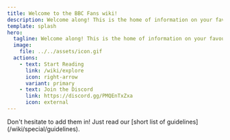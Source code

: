 ```yaml
---
title: Welcome to the BBC Fans wiki!
description: Welcome along! This is the home of information on your favourite BBC branding, presenters and programmes.
template: splash
hero:
  tagline: Welcome along! This is the home of information on your favourite BBC branding, presenters and programmes.
  image:
    file: ../../assets/icon.gif
  actions:
    - text: Start Reading
      link: /wiki/explore
      icon: right-arrow
      variant: primary
    - text: Join the Discord
      link: https://discord.gg/PMQEnTxZxa
      icon: external
---
```



<CardGrid stagger>
	<Card title="Know some credible and missing details?" icon="pencil">
		Don't hesitate to add them in!
	</Card>
	<Card title="Don't worry, we proofread every change!" icon="add-document">
		Just read our [short list of guidelines](/wiki/special/guidelines).
	</Card>
</CardGrid>
